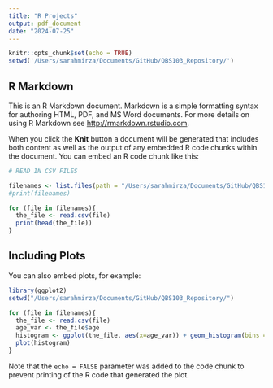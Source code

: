 ```yaml
---
title: "R Projects"
output: pdf_document
date: "2024-07-25"
---
```


```r
knitr::opts_chunk$set(echo = TRUE)
setwd('/Users/sarahmirza/Documents/GitHub/QBS103_Repository/')
```

## R Markdown

This is an R Markdown document. Markdown is a simple formatting syntax for authoring HTML, PDF, and MS Word documents. For more details on using R Markdown see <http://rmarkdown.rstudio.com>.

When you click the **Knit** button a document will be generated that includes both content as well as the output of any embedded R code chunks within the document. You can embed an R code chunk like this:

```r
# READ IN CSV FILES

filenames <- list.files(path = "/Users/sarahmirza/Documents/GitHub/QBS103_Repository/", pattern = ".csv")
#print(filenames)

for (file in filenames){
  the_file <- read.csv(file)
  print(head(the_file))
}
```

## Including Plots

You can also embed plots, for example:

```r
library(ggplot2)
setwd("/Users/sarahmirza/Documents/GitHub/QBS103_Repository/")

for (file in filenames){
  the_file <- read.csv(file) 
  age_var <- the_file$age
  histogram <- ggplot(the_file, aes(x=age_var)) + geom_histogram(bins = 10, fill = "darkgreen")
  plot(histogram)
}
```

Note that the `echo = FALSE` parameter was added to the code chunk to prevent printing of the R code that generated the plot.
